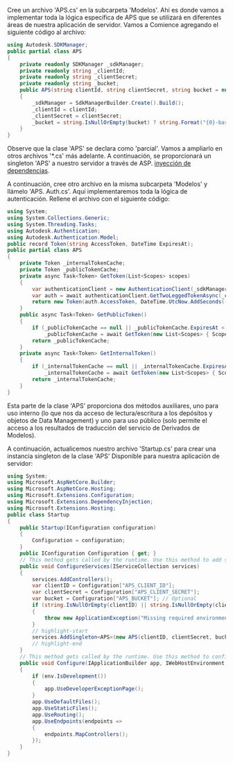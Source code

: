 Cree un archivo 'APS.cs' en la subcarpeta 'Modelos'. Ahí es donde vamos a implementar
toda la lógica específica de APS que se utilizará en diferentes áreas de nuestra aplicación de servidor. Vamos a
Comience agregando el siguiente código al archivo:

```csharp title="Models/APS.cs"
using Autodesk.SDKManager;
public partial class APS
{
    private readonly SDKManager _sdkManager;
    private readonly string _clientId;
    private readonly string _clientSecret;
    private readonly string _bucket;
    public APS(string clientId, string clientSecret, string bucket = null)
    {
        _sdkManager = SdkManagerBuilder.Create().Build();
        _clientId = clientId;
        _clientSecret = clientSecret;
        _bucket = string.IsNullOrEmpty(bucket) ? string.Format("{0}-basic-app", _clientId.ToLower()) : bucket;
    }
}
```

Observe que la clase 'APS' se declara como 'parcial'. Vamos a ampliarlo
en otros archivos '*.cs' más adelante. A continuación, se proporcionará un singleton 'APS' a nuestro servidor
a través de ASP. [inyección de dependencias](https://docs.microsoft.com/en-us/aspnet/core/fundamentals/dependency-injection?view=aspnetcore-6.0).

A continuación, cree otro archivo en la misma subcarpeta 'Modelos' y llámelo 'APS. Auth.cs'.
Aquí implementaremos toda la lógica de autenticación. Rellene el archivo con el siguiente código:

```csharp title="Models/APS.Auth.cs"
using System;
using System.Collections.Generic;
using System.Threading.Tasks;
using Autodesk.Authentication;
using Autodesk.Authentication.Model;
public record Token(string AccessToken, DateTime ExpiresAt);
public partial class APS
{
    private Token _internalTokenCache;
    private Token _publicTokenCache;
    private async Task<Token> GetToken(List<Scopes> scopes)
    {
        var authenticationClient = new AuthenticationClient(_sdkManager);
        var auth = await authenticationClient.GetTwoLeggedTokenAsync(_clientId, _clientSecret, scopes);
        return new Token(auth.AccessToken, DateTime.UtcNow.AddSeconds((double)auth.ExpiresIn));
    }
    public async Task<Token> GetPublicToken()
    {
        if (_publicTokenCache == null || _publicTokenCache.ExpiresAt < DateTime.UtcNow)
            _publicTokenCache = await GetToken(new List<Scopes> { Scopes.ViewablesRead });
        return _publicTokenCache;
    }
    private async Task<Token> GetInternalToken()
    {
        if (_internalTokenCache == null || _internalTokenCache.ExpiresAt < DateTime.UtcNow)
            _internalTokenCache = await GetToken(new List<Scopes> { Scopes.BucketCreate, Scopes.BucketRead, Scopes.DataRead, Scopes.DataWrite, Scopes.DataCreate });
        return _internalTokenCache;
    }
}
```

Esta parte de la clase 'APS' proporciona dos métodos auxiliares, uno para uso interno
(lo que nos da acceso de lectura/escritura a los depósitos y objetos de Data Management) y uno para uso público
(solo permite el acceso a los resultados de traducción del servicio de Derivados de Modelos).

A continuación, actualicemos nuestro archivo 'Startup.cs' para crear una instancia singleton de la clase 'APS'
Disponible para nuestra aplicación de servidor:

```csharp title="Startup.cs"
using System;
using Microsoft.AspNetCore.Builder;
using Microsoft.AspNetCore.Hosting;
using Microsoft.Extensions.Configuration;
using Microsoft.Extensions.DependencyInjection;
using Microsoft.Extensions.Hosting;
public class Startup
{
    public Startup(IConfiguration configuration)
    {
        Configuration = configuration;
    }
    public IConfiguration Configuration { get; }
    // This method gets called by the runtime. Use this method to add services to the container.
    public void ConfigureServices(IServiceCollection services)
    {
        services.AddControllers();
        var clientID = Configuration["APS_CLIENT_ID"];
        var clientSecret = Configuration["APS_CLIENT_SECRET"];
        var bucket = Configuration["APS_BUCKET"]; // Optional
        if (string.IsNullOrEmpty(clientID) || string.IsNullOrEmpty(clientSecret))
        {
            throw new ApplicationException("Missing required environment variables APS_CLIENT_ID or APS_CLIENT_SECRET.");
        }
        // highlight-start
        services.AddSingleton<APS>(new APS(clientID, clientSecret, bucket));
        // highlight-end
    }
    // This method gets called by the runtime. Use this method to configure the HTTP request pipeline.
    public void Configure(IApplicationBuilder app, IWebHostEnvironment env)
    {
        if (env.IsDevelopment())
        {
            app.UseDeveloperExceptionPage();
        }
        app.UseDefaultFiles();
        app.UseStaticFiles();
        app.UseRouting();
        app.UseEndpoints(endpoints =>
        {
            endpoints.MapControllers();
        });
    }
}
```
